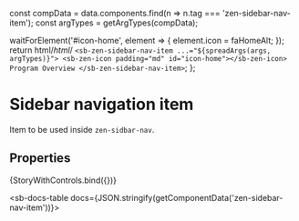
const compData = data.components.find(n => n.tag === 'zen-sidebar-nav-item');
const argTypes = getArgTypes(compData);

<Meta title="Navigation/Sidebar navigation/Sidebar nav item" component="zen-sidebar-nav-item" argTypes={argTypes} />

  waitForElement('#icon-home', element => {
    element.icon = faHomeAlt;
  });
  return html/*html*/ `
    <sb-zen-sidebar-nav-item ...="${spreadArgs(args, argTypes)}">
      <sb-zen-icon padding="md" id="icon-home"></sb-zen-icon>
      Program Overview
    </sb-zen-sidebar-nav-item>
  `;
};

# Sidebar navigation item

Item to be used inside `zen-sidbar-nav`.

## Properties

<Canvas>
  <Story
    name="default"
    args={{
      ...getDefaultArgs(argTypes),
    }}
  >
    {StoryWithControls.bind({})}
  </Story>
</Canvas>

<ArgsTable story="default" />

<sb-docs-table docs={JSON.stringify(getComponentData('zen-sidebar-nav-item'))}></sb-docs-table>
